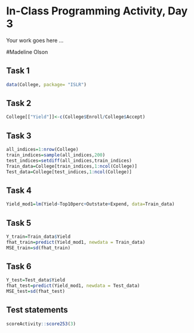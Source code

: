# In-Class Programming Activity, Day 3

Your work goes here ...

#Madeline Olson

## Task 1

```r
data(College, package= "ISLR")
```

## Task 2

```r
College[["Yield"]]<-c(College$Enroll/College$Accept)
```

## Task 3

```r
all_indices=1:nrow(College)
train_indices=sample(all_indices,200)
test_indices=setdiff(all_indices,train_indices)
Train_data=College[train_indices,1:ncol(College)]
Test_data=College[test_indices,1:ncol(College)]
```

## Task 4

```r
Yield_mod1=lm(Yield~Top10perc+Outstate+Expend, data=Train_data)
```

## Task 5

```r
Y_train=Train_data$Yield
fhat_train=predict(Yield_mod1, newdata = Train_data)
MSE_train=sd(fhat_train)
```

## Task 6

```r
Y_test=Test_data$Yield
fhat_test=predict(Yield_mod1, newdata = Test_data)
MSE_test=sd(fhat_test)
```

## Test statements

```r
scoreActivity::score253(3)
```